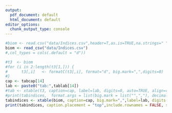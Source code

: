 ```yaml
---
output:
  pdf_document: default
  html_document: default
editor_options: 
  chunk_output_type: console
---
```

\begin{table}[ht]
\centering
\caption{`r tabcap[13]`}
\label{tab:`r tablab[13]`}
\begin{tabular}{crrrrr}
\hline
Year & Bering Sea & Year & Bering Sea & Year & Bering Sea \\
\hline
1964 &    0    &    1983 &    508  &    2002 &    440  \\
1965 &    18   &    1984 &    208  &    2003 &    285  \\
1966 &    17   &    1985 &    435  &    2004 &    363  \\
1967 &    21   &    1986 &    163  &    2005 &    87   \\
1968 &    7    &    1987 &    174  &    2006 &    251  \\
1969 &    14   &    1988 &    467  &    2007 &    333  \\
1970 &    9    &    1989 &    393  &    2008 &    168  \\
1971 &    16   &    1990 &    369  &    2009 &    156  \\
1972 &    11   &    1991 &    465  &    2010 &    226  \\
1973 &    69   &    1992 &    156  &    2011 &    1322 \\
1974 &    83   &    1993 &    221  &    2012 &    219  \\
1975 &    197  &    1994 &    267  &    2013 &    183  \\
1976 &    122  &    1995 &    249  &    2014 &    308  \\
1977 &    35   &    1996 &    206  &    2015 &    256  \\
1978 &    94   &    1997 &    262  &    2016 &    198  \\
1979 &    458  &    1998 &    121  &    2017 &     363      \\
1980 &    139  &    1999 &    299  &    2018 &     269      \\
1981 &    466  &    2000 &    313  &    2019 &     338      \\
1982 &    682  &    2001 &    241  &    2020 &     13  \\
     &         &         &         &    2021 &     897  \\
\hline
\end{tabular}
\end{table}

\clearpage


\begin{table}[ht]
\centering
\caption{`r tabcap[15]`}
\label{tab:`r tablab[15]`}
\begin{tabular}{crrrr}
\hline
     & \multicolumn{3}{c}{Survey biomass}                       &     \\
Year & Strata 1-6              & Strata 8-9  &   Total           & \%NW \\
\hline                                            
1982 &    2,854,067 &    54,333    &    2,908,400 &    1.9\%     \\
1983 &    5,910,351 &     -        &    5,910,351 &         \\
1984 &    4,538,253 &     -        &    4,538,253 &         \\
1985 &    4,543,845 &    1,388,121 &    5,931,966 &    23.4\%    \\
1986 &    4,830,239 &     -        &    4,830,239 &         \\
1987 &    5,101,495 &    386,312   &    5,487,807 &    7.0\%     \\
1988 &    6,988,785 &     179,531  &    7,168,316 &    2.5\%     \\
1989 &    5,891,474 &     642,812  &    6,534,286 &    9.8\%     \\
1990 &    7,086,231 &    189,055   &    7,275,286 &    2.6\%     \\
1991 &    5,060,594 &     62,291   &    5,122,885 &    1.2\%     \\
1992 &    4,310,567 &    208,971   &    4,519,538 &    4.6\%     \\
1993 &    5,196,757 &    98,257    &    5,295,014 &    1.9\%     \\
1994 &    4,974,941 &    49,563    &    5,024,503 &    1.0\%     \\
1995 &    5,408,305 &    68,377    &    5,476,682 &    1.2\%     \\
1996 &    2,988,107 &    143,394   &    3,131,501 &    4.6\%     \\
1997 &    2,866,779 &    692,854   &    3,559,633 &    19.5\%    \\
1998 &    2,141,303 &    550,487   &    2,691,790 &    20.5\%    \\
1999 &    3,592,006 &    199,345   &    3,791,350 &    5.3\%     \\
2000 &    4,981,435 &    118,285   &    5,099,720 &    2.3\%     \\
2001 &    4,141,748 &    51,030    &    4,192,778 &    1.2\%     \\
2002 &    4,744,887 &    197,356   &    4,942,242 &    4.0\%     \\
2003 &    8,107,657 &    285,661   &    8,393,318 &    3.4\%     \\
2004 &    3,745,935 &    118,370   &    3,864,305 &    3.1\%     \\
2005 &    4,723,494 &    137,326   &    4,860,820 &    2.8\%     \\
2006 &    2,842,370 &    199,328   &    3,041,698 &    6.6\%     \\
2007 &    4,152,074 &    179,550   &    4,331,625 &    4.1\%     \\
2008 &    2,829,351 &    188,832   &    3,018,183 &    6.3\%     \\
2009 &    2,226,322 &    51,057    &    2,277,379 &    2.2\%     \\
2010 &    3,542,594 &    186,598   &    3,729,191 &    5.0\%     \\
2011 &    2,942,823 &    166,349   &    3,109,172 &    5.4\%     \\
2012 &    3,280,469 &    205,701   &    3,486,170 &    5.9\%     \\
2013 &    4,286,060 &    276,788   &    4,562,848 &    6.1\%     \\
2014 &    6,549,316 &    876,186   &    7,425,501 &    11.8\%    \\
2015 &    5,943,128 &    449,089   &    6,392,217 &    7.0\%     \\
2016 &    4,698,980 &    211,474   &    4,910,454 &    4.3\%     \\
2017 &    4,690,053 &    125,651   &    4,815,704 &    2.6\%     \\
2018 &    3,016,181 &    97,024    &    3,113,204 &    3.1\%     \\
2019 &    4,968,072 &    483,937   &    5,452,009 &    8.9\%     \\
2020 &         &         &         &         \\
2021 &    2,694,658 &    336,330   &    3,030,988 &    11.1\%    \\
2022 &    4,006,148 &    147,823   &    4,153,971 &    3.6\%     \\
\hline                                            
Average   &    4,434,946 &    250,086   &    4,685,032 &    5.9\%     \\
\hline
\end{tabular}
\end{table}

\clearpage

\begin{table}[ht]
\centering
\caption{`r tabcap[16]`}
\label{tab:`r tablab[16]`}
\begin{tabular}{crrrrrrrr}
\hline
Year & Number of & Lengths & Aged &  & Year & Number of & Lengths & Aged \\
     & Hauls &  &  &  &  & Hauls &  &  \\
\hline
1982 & 329 & 40,001 & 1,611 &  & 1999 & 373 & 32,532 & 1,385 \\
1983 & 354 & 78,033 & 1,931 &  & 2000 & 372 & 41,762 & 1,545 \\
1984 & 355 & 40,530 & 1,806 &  & 2001 & 375 & 47,335 & 1,641 \\
1985 & 434 & 48,642 & 1,913 &  & 2002 & 375 & 43,361 & 1,695 \\
1986 & 354 & 41,101 & 1,344 &  & 2003 & 376 & 46,480 & 1,638 \\
1987 & 356 & 40,144 & 1,607 &  & 2004 & 375 & 44,102 & 1,660 \\
1988 & 373 & 40,408 & 1,173 &  & 2005 & 373 & 35,976 & 1,676 \\
1989 & 373 & 38,926 & 1,227 &  & 2006 & 376 & 39,211 & 1,573 \\
1990 & 371 & 34,814 & 1,257 &  & 2007 & 376 & 29,679 & 1,484 \\
1991 & 371 & 43,406 & 1,083 &  & 2008 & 375 & 24,635 & 1,251 \\
1992 & 356 & 34,024 & 1,263 &  & 2009 & 375 & 24,819 & 1,342 \\
1993 & 375 & 43,278 & 1,385 &  & 2010 & 376 & 23,142 & 1,385 \\
1994 & 375 & 38,901 & 1,141 &  & 2011 & 376 & 36,227 & 1,734 \\
1995 & 376 & 25,673 & 1,156 &  & 2012 & 376 & 35,782 & 1,785 \\
1996 & 375 & 40,789 & 1,387 &  & 2013 & 376 & 35,908 & 1,847 \\
1997 & 376 & 35,536 & 1,193 &  & 2014 & 376 & 43,042 & 2,099 \\
1998 & 375 & 37,673 & 1,261 &  & 2015 & 376 & 54,241 & 2,320 \\
     &     &        &       &  & 2016 & 376 & 50,857 & 1,766 \\
     &     &        &       &  & 2017 & 376 & 47,873 & 1,623 \\
     &     &        &       &  & 2018 & 376 & 48,673 & 1,486 \\
     &     &        &       &  & 2019 & 376 & 42,382 & 1,519 \\
     &     &        &       &  & --   & --  & --     &    -- \\
     &     &        &       &  & 2021 & 376 & 53,545 & 1,528 \\
     &     &        &       &  & 2022 & 376 & 36,687 & 1,578 \\
\hline
\end{tabular}
\end{table}

\clearpage

\begin{table}[ht]
\centering
\caption{`r tabcap[17]`}
\label{tab:`r tablab[17]`}
\scalebox{0.83}{
\begin{tabular}{crrrrrrrrrrrrrrrr}
\hline
Year	&	1	&	2	&	3	&	4	&	5	&	6	&	7	&	8	&	9	&	10	&	11	&	12	&	13	&	14	&	15	&	Total	\\
\hline																																	
1982	&	1,094	&	3,193	&	3,536	&	4,808	&	1,571	&	203	&	128	&	62	&	38	&	24	&	15	&	9	&	3	&	1	&	1	&	14,684	\\
1983	&	4,354	&	1,011	&	2,906	&	4,665	&	9,489	&	2,726	&	457	&	203	&	93	&	84	&	61	&	22	&	8	&	7	&	3	&	26,091	\\
1984	&	439	&	419	&	772	&	2,152	&	2,620	&	5,941	&	1,040	&	210	&	91	&	31	&	20	&	8	&	5	&	6	&	3	&	13,757	\\
1985	&	4,661	&	745	&	3,048	&	1,265	&	4,570	&	3,034	&	2,016	&	372	&	89	&	74	&	26	&	8	&	9	&	1	&	1	&	19,915	\\
1986	&	2,822	&	1,081	&	932	&	3,789	&	1,854	&	2,798	&	2,256	&	1,847	&	534	&	82	&	37	&	16	&	2	&	5	&	2	&	18,056	\\
1987	&	448	&	697	&	1,288	&	1,022	&	6,255	&	1,559	&	1,390	&	527	&	1,635	&	257	&	79	&	30	&	6	&	3	&	3	&	15,199	\\
1988	&	1,509	&	821	&	2,136	&	4,246	&	2,089	&	6,399	&	1,798	&	1,297	&	723	&	1,693	&	159	&	92	&	21	&	25	&	15	&	23,022	\\
1989	&	1,023	&	504	&	723	&	2,918	&	6,883	&	1,305	&	4,494	&	631	&	725	&	272	&	857	&	147	&	130	&	60	&	96	&	20,768	\\
1990	&	2,380	&	300	&	117	&	1,166	&	2,666	&	8,566	&	1,537	&	3,440	&	325	&	559	&	85	&	796	&	69	&	51	&	68	&	22,126	\\
1991	&	2,883	&	811	&	356	&	139	&	887	&	802	&	2,419	&	865	&	1,749	&	437	&	587	&	119	&	350	&	52	&	59	&	12,515	\\
1992	&	1,520	&	516	&	3,541	&	471	&	617	&	998	&	795	&	1,062	&	447	&	813	&	278	&	352	&	151	&	119	&	95	&	11,773	\\
1993	&	2,530	&	426	&	1,163	&	4,999	&	1,113	&	836	&	426	&	569	&	718	&	435	&	372	&	266	&	208	&	113	&	137	&	14,310	\\
1994	&	1,464	&	564	&	492	&	1,863	&	5,278	&	867	&	216	&	179	&	200	&	368	&	225	&	312	&	117	&	114	&	192	&	12,453	\\
1995	&	1,545	&	191	&	513	&	2,286	&	2,778	&	4,751	&	1,770	&	404	&	236	&	152	&	278	&	110	&	202	&	81	&	130	&	15,427	\\
1996	&	1,824	&	427	&	196	&	424	&	1,151	&	1,466	&	1,267	&	424	&	106	&	115	&	77	&	148	&	49	&	86	&	126	&	7,888	\\
1997	&	2,254	&	371	&	185	&	257	&	2,797	&	1,542	&	954	&	1,142	&	191	&	99	&	70	&	76	&	128	&	40	&	151	&	10,256	\\
1998	&	892	&	697	&	397	&	262	&	497	&	2,728	&	730	&	460	&	353	&	90	&	41	&	14	&	31	&	33	&	82	&	7,308	\\
1999	&	1,008	&	958	&	1,062	&	1,529	&	882	&	1,451	&	3,346	&	813	&	379	&	349	&	129	&	54	&	21	&	31	&	114	&	12,128	\\
2000	&	1,005	&	376	&	657	&	1,940	&	2,004	&	1,099	&	964	&	3,041	&	1,165	&	604	&	255	&	163	&	50	&	23	&	100	&	13,445	\\
2001	&	1,928	&	1,236	&	728	&	691	&	1,656	&	1,685	&	715	&	348	&	1,019	&	720	&	275	&	213	&	81	&	30	&	82	&	11,407	\\
2002	&	1,274	&	415	&	820	&	1,190	&	1,348	&	1,816	&	933	&	460	&	610	&	1,142	&	561	&	259	&	151	&	47	&	55	&	11,080	\\
2003	&	562	&	161	&	1,048	&	1,805	&	2,274	&	1,955	&	2,432	&	1,211	&	499	&	637	&	1,240	&	553	&	227	&	91	&	98	&	14,794	\\
2004	&	415	&	274	&	203	&	1,686	&	1,688	&	1,232	&	689	&	731	&	362	&	226	&	226	&	413	&	181	&	46	&	38	&	8,409	\\
2005	&	399	&	146	&	242	&	1,189	&	3,430	&	2,196	&	1,103	&	503	&	383	&	278	&	77	&	160	&	265	&	107	&	121	&	10,601	\\
2006	&	810	&	87	&	129	&	531	&	1,429	&	1,728	&	1,027	&	463	&	255	&	212	&	101	&	63	&	90	&	120	&	123	&	7,168	\\
2007	&	2,465	&	65	&	226	&	717	&	2,307	&	2,670	&	1,748	&	1,225	&	480	&	209	&	196	&	167	&	77	&	94	&	198	&	12,843	\\
2008	&	481	&	135	&	148	&	287	&	905	&	1,959	&	1,411	&	870	&	509	&	181	&	149	&	112	&	49	&	26	&	176	&	7,400	\\
2009	&	791	&	210	&	448	&	522	&	352	&	500	&	664	&	506	&	362	&	169	&	109	&	36	&	36	&	18	&	82	&	4,804	\\
2010	&	495	&	128	&	312	&	4,415	&	1,968	&	562	&	411	&	408	&	406	&	276	&	234	&	84	&	50	&	30	&	71	&	9,852	\\
2011	&	1,293	&	135	&	292	&	434	&	2,272	&	1,112	&	311	&	170	&	258	&	254	&	215	&	164	&	71	&	33	&	97	&	7,109	\\
2012	&	1,176	&	221	&	448	&	3,814	&	1,139	&	1,680	&	503	&	182	&	119	&	160	&	128	&	111	&	95	&	34	&	64	&	9,874	\\
2013	&	1,241	&	127	&	282	&	1,361	&	6,998	&	1,463	&	815	&	276	&	92	&	81	&	106	&	80	&	76	&	43	&	60	&	13,103	\\
2014	&	2,519	&	467	&	295	&	465	&	2,110	&	7,393	&	3,717	&	803	&	434	&	159	&	62	&	89	&	91	&	45	&	135	&	18,785	\\
2015	&	1,457	&	885	&	2,703	&	779	&	1,587	&	2,842	&	5,273	&	1,542	&	387	&	190	&	27	&	26	&	47	&	29	&	68	&	17,843	\\
2016	&	810	&	428	&	743	&	4,304	&	1,756	&	1,188	&	1,736	&	2,624	&	528	&	217	&	77	&	18	&	19	&	6	&	13	&	14,466	\\
2017	&	800	&	326	&	543	&	2,751	&	3,606	&	1,646	&	1,268	&	1,188	&	1,513	&	433	&	166	&	56	&	8	&	5	&	17	&	14,325	\\
2018	&	1,107	&	485	&	259	&	352	&	2,470	&	1,547	&	542	&	391	&	402	&	327	&	92	&	14	&	2	&	0	&	6	&	7,996	\\
2019	&	2,648	&	854	&	532	&	616	&	1,855	&	6,636	&	2,640	&	625	&	445	&	261	&	138	&	63	&	24	&	7	&	3	&	17,347	\\
2020	&	--	&	--	&	--	&	--	&	--	&	--	&	--	&	--	&	--	&	--	&	--	&	--	&	--	&	--	&	--	&	--	\\
2021	&	958	&	596	&	1,185	&	728	&	763	&	505	&	1,314	&	1,683	&	362	&	135	&	88	&	58	&	12	&	7	&	4	&	8,396	\\
2022	&	787	&	391	&	650	&	4,023	&	1,925	&	773	&	857	&	1,126	&	874	&	263	&	100	&	84	&	33	&	15	&	2	&	11,903	\\
\hline																																	
Avg	&	1,502	&	547	&	906	&	1,822	&	2,496	&	2,304	&	1,453	&	872	&	502	&	327	&	200	&	139	&	81	&	42	&	72	&	13,266	\\
\hline																																	
\end{tabular}
}
\end{table}

\clearpage

\begin{table}[ht]
\centering
\caption{`r tabcap[18]`}
\label{tab:`r tablab[18]`}
\scalebox{0.8}{
\begin{tabular}{crrrrrrrrrrrrrrr}
\hline
\normalsize  Year & 1 & 2 & 3 & 4 & 5 & 6 & 7 & 8 & 9 & 10 & 11 & 12 & 13 & 14 & 15+  \\
\hline
1982 &    0.032     &    0.077     &    0.181     &    0.340     &    0.411     &    0.777     &    1.051     &    1.188     &    1.401     &    1.567     &    2.235     &    1.990     &    1.904     &    1.524     &    2.946     \\
1983 &    0.021     &    0.101     &    0.209     &    0.342     &    0.536     &    0.774     &    1.016     &    1.453     &    1.406     &    1.667     &    1.529     &    1.577     &    2.013     &    2.127     &    1.834     \\
1984 &    0.017     &    0.084     &    0.215     &    0.314     &    0.432     &    0.603     &    0.926     &    1.313     &    1.268     &    1.473     &    1.985     &    1.688     &    1.905     &    1.426     &    2.122     \\
1985 &    0.031     &    0.093     &    0.229     &    0.368     &    0.481     &    0.715     &    0.910     &    1.213     &    1.723     &    1.436     &    1.532     &    1.777     &    2.038     &    1.652     &    2.634     \\
1986 &    0.019     &    0.073     &    0.169     &    0.310     &    0.414     &    0.608     &    0.767     &    1.018     &    1.304     &    1.650     &    1.276     &    1.381     &    1.983     &    2.233     &    2.223     \\
1987 &    0.023     &    0.123     &    0.253     &    0.332     &    0.422     &    0.547     &    0.718     &    0.849     &    1.008     &    1.261     &    1.581     &    1.612     &    2.202     &    2.045     &    2.395     \\
1988 &    0.019     &    0.133     &    0.281     &    0.330     &    0.446     &    0.494     &    0.590     &    0.814     &    0.908     &    1.040     &    1.230     &    1.285     &    1.571     &    0.686     &    1.740     \\
1989 &    0.022     &    0.082     &    0.169     &    0.277     &    0.371     &    0.549     &    0.662     &    0.837     &    1.027     &    1.000     &    1.115     &    1.014     &    1.260     &    1.144     &    1.103     \\
1990 &    0.029     &    0.097     &    0.187     &    0.356     &    0.478     &    0.545     &    0.614     &    0.735     &    1.029     &    0.979     &    1.023     &    1.188     &    0.855     &    1.390     &    1.714     \\
1991 &    0.030     &    0.145     &    0.201     &    0.333     &    0.565     &    0.650     &    0.777     &    0.856     &    1.016     &    1.105     &    1.287     &    1.370     &    1.347     &    1.733     &    1.691     \\
1992 &    0.030     &    0.134     &    0.255     &    0.400     &    0.464     &    0.570     &    0.756     &    0.771     &    0.929     &    1.008     &    1.138     &    1.520     &    1.539     &    1.426     &    1.563     \\
1993 &    0.016     &    0.098     &    0.250     &    0.409     &    0.464     &    0.548     &    0.662     &    0.783     &    0.987     &    0.999     &    1.149     &    1.285     &    1.509     &    1.576     &    1.909     \\
1994 &    0.025     &    0.117     &    0.212     &    0.401     &    0.536     &    0.672     &    0.648     &    1.046     &    1.166     &    1.107     &    1.219     &    1.241     &    1.367     &    1.436     &    1.451     \\
1995 &    0.018     &    0.105     &    0.169     &    0.363     &    0.478     &    0.648     &    0.624     &    0.785     &    0.911     &    1.281     &    1.222     &    1.254     &    1.399     &    1.422     &    1.740     \\
1996 &    0.021     &    0.112     &    0.151     &    0.300     &    0.487     &    0.583     &    0.758     &    0.820     &    0.979     &    1.023     &    1.350     &    1.461     &    1.487     &    1.639     &    1.964     \\
1997 &    0.017     &    0.095     &    0.189     &    0.277     &    0.382     &    0.530     &    0.674     &    0.776     &    0.996     &    0.966     &    1.211     &    1.465     &    1.090     &    1.566     &    1.951     \\
1998 &    0.016     &    0.081     &    0.213     &    0.332     &    0.446     &    0.519     &    0.811     &    0.887     &    1.078     &    1.293     &    1.592     &    1.415     &    1.516     &    1.669     &    1.905     \\
1999 &    0.020     &    0.097     &    0.216     &    0.351     &    0.392     &    0.526     &    0.616     &    0.882     &    1.038     &    1.008     &    1.279     &    1.132     &    1.666     &    1.760     &    2.192     \\
2000 &    0.017     &    0.085     &    0.219     &    0.398     &    0.470     &    0.521     &    0.722     &    0.759     &    0.925     &    1.035     &    1.236     &    1.338     &    1.782     &    1.626     &    2.048     \\
2001 &    0.022     &    0.092     &    0.201     &    0.356     &    0.617     &    0.729     &    0.750     &    1.000     &    0.982     &    1.031     &    1.278     &    1.419     &    1.474     &    1.766     &    1.539     \\
2002 &    0.025     &    0.107     &    0.269     &    0.402     &    0.544     &    0.685     &    0.713     &    0.904     &    1.006     &    1.053     &    1.010     &    1.139     &    1.474     &    1.410     &    2.108     \\
2003 &    0.032     &    0.109     &    0.342     &    0.419     &    0.648     &    0.710     &    0.886     &    0.869     &    1.124     &    1.239     &    1.269     &    1.285     &    1.369     &    1.747     &    1.780     \\
2004 &    0.035     &    0.202     &    0.284     &    0.516     &    0.595     &    0.750     &    0.895     &    0.932     &    1.119     &    1.027     &    1.279     &    1.552     &    1.537     &    2.375     &    1.712     \\
2005 &    0.034     &    0.112     &    0.231     &    0.394     &    0.539     &    0.698     &    0.859     &    0.931     &    0.993     &    1.223     &    1.383     &    1.229     &    1.401     &    1.504     &    1.682     \\
2006 &    0.010     &    0.087     &    0.179     &    0.457     &    0.605     &    0.679     &    0.789     &    0.866     &    1.058     &    1.171     &    1.279     &    1.336     &    1.669     &    1.519     &    1.704     \\
2007 &    0.015     &    0.100     &    0.294     &    0.493     &    0.637     &    0.810     &    0.928     &    1.060     &    1.002     &    1.315     &    1.309     &    1.268     &    1.417     &    1.367     &    1.385     \\
2008 &    0.019     &    0.059     &    0.220     &    0.491     &    0.601     &    0.730     &    0.857     &    0.946     &    0.987     &    1.154     &    1.640     &    1.372     &    1.708     &    1.540     &    1.682     \\
2009 &    0.019     &    0.070     &    0.241     &    0.509     &    0.688     &    0.815     &    1.010     &    1.068     &    1.121     &    1.359     &    1.449     &    1.769     &    1.767     &    2.049     &    2.486     \\
2010 &    0.023     &    0.069     &    0.244     &    0.496     &    0.657     &    0.804     &    1.097     &    1.140     &    1.260     &    1.376     &    1.190     &    1.389     &    1.629     &    2.161     &    2.221     \\
2011 &    0.018     &    0.081     &    0.216     &    0.511     &    0.653     &    0.785     &    0.907     &    1.066     &    1.159     &    1.246     &    1.358     &    1.419     &    1.365     &    1.496     &    2.016     \\
2012 &    0.017     &    0.076     &    0.285     &    0.410     &    0.592     &    0.738     &    0.865     &    1.008     &    1.354     &    1.203     &    1.340     &    1.424     &    1.500     &    1.711     &    1.981     \\
2013 &    0.020     &    0.067     &    0.228     &    0.516     &    0.577     &    0.721     &    0.973     &    1.173     &    1.265     &    1.461     &    1.513     &    1.404     &    1.717     &    1.822     &    1.965     \\
2014 &    0.019     &    0.113     &    0.393     &    0.445     &    0.567     &    0.693     &    0.737     &    0.978     &    1.136     &    1.336     &    1.534     &    1.484     &    1.638     &    1.638     &    2.012     \\
2015 &    0.020     &    0.091     &    0.347     &    0.442     &    0.566     &    0.675     &    0.742     &    0.864     &    1.064     &    1.270     &    1.545     &    1.455     &    1.446     &    1.482     &    1.596     \\
2016 &    0.022     &    0.090     &    0.278     &    0.524     &    0.574     &    0.688     &    0.764     &    0.795     &    0.883     &    0.919     &    1.193     &    1.846     &    1.244     &    1.228     &    1.393     \\
2017 &    0.026     &    0.096     &    0.242     &    0.488     &    0.621     &    0.649     &    0.740     &    0.782     &    0.889     &    0.923     &    0.998     &    1.013     &    1.323     &    1.020     &    1.813     \\
2018 &    0.024     &    0.101     &    0.210     &    0.442     &    0.575     &    0.665     &    0.756     &    0.750     &    0.845     &    0.886     &    0.722     &    0.838     &    0.876     &    1.074     &    0.964     \\
2019 &    0.026     &    0.112     &    0.292     &    0.505     &    0.642     &    0.715     &    0.823     &    0.899     &    0.901     &    0.989     &    0.986     &    1.043     &    1.068     &    1.120     &    1.390     \\
2020 &    --   &    --   &    --   &    --   &    --   &    --   &    --   &    --   &    --   &    --   &    --   &    --   &    --   &    --   &    --   \\
2021 &    0.023     &    0.148     &    0.278     &    0.440     &    0.590     &    0.696     &    0.774     &    0.854     &    0.960     &    1.233     &    1.023     &    1.350     &    1.307     &    0.927     &    1.389     \\
2022 &    0.020     &    0.104     &    0.347     &    0.452     &    0.583     &    0.668     &    0.764     &    0.853     &    0.945     &    0.972     &    1.122     &    1.474     &    1.242     &    0.895     &    1.247     \\
\hline                                                                                                                                                          
Avg  &    0.022     &    0.100     &    0.240     &    0.406     &    0.534     &    0.662     &    0.798     &    0.938     &    1.079     &    1.182     &    1.315     &    1.388     &    1.515     &    1.548     &    1.830     \\
\hline
\end{tabular}
}
\end{table}

\clearpage

```r
#biom <- read.csv("data/Indices.csv",header=T,as.is=TRUE,na.strings=" ")
biom <- read_csv("data/Indices.csv")
#,col_types = cols(.default = "d"))

#t3  <- biom
#for (i in 2:length(t3[1,])) {
#      t3[,i]   <- formatC(t3[,i], format="d", big.mark=",",digits=0) 
#}
cap <- tabcap[14]
lab <- paste0("tab:",tablab[14])
#tab <- xtable(t3, caption=cap, label=lab, digits=0, auto=TRUE, align=rep("r",(length(t3[1,])+1)) )
#print(tabindices,  format.args = list(big.mark = list("",","), decimal.mark = "."), include.rownames=FALSE )
tabindices <- xtable(biom, caption=cap, big.mark=",",label=lab, digits = 0, align=rep("r",(length(biom[1,])+1)) )
print(tabindices, caption.placement = "top",include.rownames = FALSE, sanitize.text.function = function(x){x}, scalebox=.90,format.args=list(big.mark = ","))
```

<!--

\begin{table}[ht]  
\centering  
\caption{`r tabcap[14]`}
\label{tab:`r tablab[14]`}
\begin{tabular}{crrrrr}
\hline
	&	\multicolumn{3}{c}{Bottom	trawl	survey}	&	AT	&	\\			
Year	&	DDC & VAST & VAST	+	NBS	&	Survey	&	age	3+ \\
\hline											\\		
1979	&		&		&		&	7.458\*	&	22\%	\\
1980	&		&		&		&		&		\\
1981	&		&		&		&		&		\\
1982	&	4.069	&	3.802	&	3.819	&	4.901\*	&	95\%	\\
1983	&	8.409	&	9.601	&	9.825	&		&		\\
1984	&	6.409	&	6.927	&	6.986	&		&		\\
1985	&	8.25	&	7.828	&	8.199	&	4.799\*	&	97\%	\\
1986	&	6.826	&	7.275	&	7.399	&		&		\\
1987	&	7.892	&	7.708	&	7.787	&		&		\\
1988	&	11.088	&	10.901	&	10.922	&	4.675\*	&	97\%	\\
1989	&	9.796	&	10.34	&	10.482	&		&		\\
1990	&	11.9	&	11.615	&	11.674	&		&		\\
1991	&	7.39	&	7.336	&	7.515	&	1.454\*	&	46\%	\\
1992	&	6.211	&	6.625	&	6.699	&		&		\\
1993	&	7.089	&	7.777	&	7.937	&		&		\\
1994	&	7.1	&	7.348	&	7.432	&	3.640	&	85\%	\\
1995	&	9.107	&	6.481	&	6.544	&		&		\\
1996	&	4.08	&	3.916	&	4.067	&	2.955	&	97\%	\\
1997	&	5.019	&	4.834	&	5.031	&	3.591	&	70\%	\\
1998	&	3.51	&	3.648	&	4.038	&		&		\\
1999	&	5.455	&	5.129	&	5.185	&	4.202	&	95\%	\\
2000	&	7.355	&	7.937	&	8.024	&	3.614	&	95\%	\\
2001	&	5.44	&	6.035	&	6.106	&		&		\\
2002	&	6.771	&	6.842	&	7.028	&	4.330	&	82\%	\\
2003	&	13.508	&	10.846	&	11.468	&		&		\\
2004	&	5.106	&	5.423	&	5.743	&	4.016	&	99\%	\\
2005	&	6.696	&	6.905	&	7.018	&		&		\\
2006	&	3.886	&	4.004	&	4.016	&	1.887	&	98\%	\\
2007	&	6.145	&	6.411	&	6.438	&	2.288	&	89\%	\\
2008	&	3.994	&	4.246	&	4.258	&	1.407	&	76\%	\\
2009	&	2.99	&	2.929	&	2.934	&	1.323	&	78\%	\\
2010	&	5.132	&	5.174	&	5.183	&	2.651	&	65\%	\\
2011	&	3.949	&	4.539	&	4.604	&		&		\\
2012	&	4.614	&	4.729	&	4.771	&	2.299	&	71\%	\\
2013	&	6.115	&	6.096	&	6.166	&		&		\\
2014	&	10.331	&	11.889	&	12.508	&	4.727	&	65\%	\\
2015	&	8.587	&	9.604	&	10.878	&		&		\\
2016	&	6.608	&	7.216	&	9.776	&	4.829	&	97\%	\\
2017	&	6.256	&	6.941	&	8.694	&		&		\\
2018	&	4.187	&	4.002	&	5.596	&	2.499	&	97\%	\\
\hline											
Avg	&	6.683	&	6.780	&	7.101	&	3.141	&		\\
\hline													
\end{tabular}													
\end{table}													
-->


\clearpage

\begin{table}[ht]
\centering
\caption{`r tabcap[19]`}
\label{tab:`r tablab[19]`}
\scalebox{0.8}{
\begin{tabular}{crrrrrrrrrrrrrrrr}
\hline
    &\multicolumn{4}{c}{Hauls} & \multicolumn{4}{c}{Lengths} & \multicolumn{4}{c}{Otoliths} &       \multicolumn{4}{c}{Number aged} \\
Year  & E  & W  & US  & RU      & E      & W      & US     & RU       & E     & W     & US    & RU          & E     & W     & US    & RU  \\
\hline
1979  &    &    & 25  &         &        &        & 7,722  &          &       &       & 0     &             &       &       & 2,610 &     \\
1982  & 13 & 31 & 48  &         & 1,725  & 6,689  & 8,687  &          & 840   & 2,324 & 3,164 &             & 783   & 1,958 & 2,741 &     \\
1985  &    &    & 73  &         &        &        & 19,872 &          &       &       & 2,739 &             &       &       & 2,739 &     \\
1988  &    &    & 25  &         &        &        & 6,619  &          &       &       & 1,471 &             &       &       & 1,471 &     \\
1991  &    &    & 62  &         &        &        & 16,343 &          &       &       & 2,062 &             &       &       & 1,663 &     \\
1994  & 25 & 51 & 76  & 19      & 4,553  & 21,011 & 25,564 & 8,930    & 1,560 & 3,694 & 4,966 & 1,270       & 612   & 932   & 1,770 & 455 \\
1996  & 15 & 42 & 57  &         & 3,551  & 13,273 & 16,824 &          & 669   & 1,280 & 1,949 &             & 815   & 1,111 & 1,926 &     \\
1997  & 25 & 61 & 86  &         & 6,493  & 23,043 & 29,536 &          & 966   & 2,669 & 3,635 &             & 936   & 1,349 & 2,285 &     \\
1999  & 41 & 77 & 118 &         & 13,841 & 28,521 & 42,362 &          & 1,945 & 3,001 & 4,946 &             & 946   & 1,500 & 2,446 &     \\
2000  & 29 & 95 & 124 &         & 7,721  & 36,008 & 43,729 &          & 850   & 2,609 & 3,459 &             & 850   & 1,403 & 2,253 &     \\
2002  & 47 & 79 & 126 &         & 14,601 & 25,633 & 40,234 &          & 1,424 & 1,883 & 3,307 &             & 1,000 & 1,200 & 2,200 &     \\
2004  & 33 & 57 & 90  & 15      & 8,896  & 18,262 & 27,158 & 5,893    & 1,167 & 2,002 & 3,169 & 461         & 798   & 1,192 & 2,351 & 461 \\
2006  & 27 & 56 & 83  &         & 4,939  & 19,326 & 24,265 &          & 822   & 1,871 & 2,693 &             & 822   & 1,870 & 2,692 &     \\
2007  & 23 & 46 & 69  & 4       & 5,492  & 14,863 & 20,355 & 1,407    & 871   & 1,961 & 2,832 & 319         & 823   & 1,737 & 2,560 & 315 \\
2008  & 9  & 53 & 62  & 6       & 2,394  & 15,354 & 17,748 & 1,754    & 341   & 1,698 & 2,039 & 177         & 338   & 1,381 & 1,719 & 176 \\
2009  & 13 & 33 & 46  & 3       & 1,576  & 9,257  & 10,833 & 282      & 308   & 1,210 & 1,518 & 54          & 306   & 1,205 & 1,511 & 54  \\
2010  & 11 & 48 & 59  & 9       & 2,432  & 20,263 & 22,695 & 3,502    & 653   & 1,868 & 2,521 & 381         & 652   & 1,598 & 2,250 & 379 \\
2012  & 17 & 60 & 77  & 14      & 4,422  & 23,929 & 28,351 & 5,620    & 650   & 2,045 & 2,695 & 418         & 646   & 1,483 & 2,129 & 416 \\
2014  & 52 & 87 & 139 & 3       & 28,857 & 8,645  & 37,502 & 747      & 1,739 & 849   & 2,588 & 72          & 845   & 1,735 & 2,580 & 72  \\
2016  & 37 & 71 & 108 &         & 10,912 & 24,134 & 35,046 &          & 880   & 1,514 & 2,394 &             & 876   & 1,513 & 2,388 &     \\
2018  & 36 & 55 &  91 &         & 11,031 & 18,654 & 29,685 &          & 1,105 & 1,675 & 2,780 &             & 1,100 & 1,668 & 2,768 &     \\
2022  & 15 & 31 &  46 &         & 4,973 & 10,859 & 15,832 &          & 572 & 1,528 & 2,100&             &  &  &  &     \\
\hline
\end{tabular}
}
\end{table}

\clearpage

\clearpage

\begin{table}[ht]
\centering
\caption{`r tabcap[20]`}
\label{tab:`r tablab[20]`}
\scalebox{1}{
\begin{tabular}{ccrrrrr}
\hline
	&	&	Area	&	\multicolumn{4}{c}{Biomass}	\\													
Year	&	Date	&	(nmi)$^2$	&	SCA	&	E170-SCA	&	W170	&	0.5m total	  \\		
\hline																			
1994	&	9	Jul	-	19	Aug	&	78,251	&	0.378	&	0.656	&	2.595	&	3.629	\\
1996	&	20	Jul	-	30	Aug	&	93,810	&	0.272	&	0.490	&	2.182	&	2.944	\\
1997	&	17	Jul	-	4	Sept	&	102,770	&	0.274	&	0.853	&	2.463	&	3.59	\\
1999	&	7	Jun	-	5	Aug	&	103,670	&	0.323	&	0.758	&	3.060	&	4.141	\\
2000	&	7	Jun	-	2	Aug	&	106,140	&	0.457	&	0.717	&	2.452	&	3.626	\\
2002	&	4	Jun	-	30	Jul	&	99,526	&	0.755	&	0.946	&	2.605	&	4.306	\\
2004	&	4	Jun	-	29	Jul	&	99,659	&	0.546	&	0.920	&	2.543	&	4.009	\\
2006	&	3	Jun	-	25	Jul	&	89,550	&	0.144	&	0.342	&	1.387	&	1.873	\\
2007	&	2	Jun	-	30	Jul	&	92,944	&	0.136	&	0.244	&	1.898	&	2.278	\\
2008	&	2	Jun	-	31	Jul	&	95,374	&	0.122	&	0.087	&	1.197	&	1.406	\\
2009	&	9	Jun	-	7	Aug	&	91,414	&	0.153	&	0.057	&	1.115	&	1.325	\\
2010	&	5	Jun	-	7	Aug	&	92,849	&	0.098	&	0.193	&	2.351	&	2.642	\\
2012	&	7	Jun	-	10	Aug	&	96,852	&	0.195	&	0.320	&	1.782	&	2.297	\\
2014	&	12	Jun	-	13	Aug	&	94,361	&	0.561	&	1.462	&	2.707	&	4.73	\\
2016	&	12	Jun	-	17	Aug	&	100,674	&	0.540	&	1.267	&	3.022	&	4.829	\\
2018	&	12	Jun	-	22	Aug	&	92,283	&	0.231	&	0.513	&	1.755	&	2.499	\\
2020	&	4	Jul	-	20	Aug	&	102,320	&	-	     &	0.462	&	-	     &	3.605	\\
2022	&	1	Jun	-	5	Aug	&	103,942	&	 0.538 	 & 	 0.823 	 & 	2.473     & 	 3.834 	\\
\hline
\end{tabular}
}
\end{table}

\clearpage

\begin{table}[ht]
\centering
\caption{`r tabcap[21]`} 
\label{tab:`r tablab[21]`} 
\scalebox{0.9}{
\begin{tabular}{crrrrrrrrrrrr}
\hline
& \multicolumn{10}{c}{Age}                                                          & Age    &       \\
\hline
Year	&	1	&	2	&	3	&	4	&	5	&	6	&	7	&	8	&	9	&	10+	&	2+	&	Total	\\
\hline																									
1979	&	69,110	&	41,132	&	3,884	&	413	&	534	&	128	&	30	&	4	&	28	&	161	&	46,314	&	115,424	\\
1982	&	108	&	3,401	&	4,108	&	7,637	&	1,790	&	283	&	141	&	178	&	90	&	177	&	17,805	&	17,913	\\
1985	&	2,076	&	929	&	8,149	&	898	&	2,186	&	1,510	&	1,127	&	130	&	21	&	15	&	14,965	&	17,041	\\
1988	&	11	&	1,112	&	3,586	&	3,864	&	739	&	1,882	&	403	&	151	&	130	&	414	&	12,280	&	12,292	\\
1991	&	639	&	5,942	&	967	&	215	&	224	&	133	&	120	&	39	&	37	&	53	&	7,730	&	8,369	\\
1994	&	1,140	&	4,969	&	1,424	&	1,819	&	2,252	&	389	&	109	&	96	&	56	&	221	&	11,335	&	12,475	\\
1996	&	1,800	&	567	&	552	&	2,741	&	915	&	634	&	585	&	142	&	39	&	165	&	6,338	&	8,139	\\
1997	&	13,227	&	2,881	&	440	&	536	&	2,330	&	546	&	313	&	290	&	75	&	220	&	7,633	&	20,860	\\
1999	&	607	&	1,780	&	3,717	&	1,810	&	652	&	398	&	1,548	&	526	&	180	&	249	&	10,859	&	11,466	\\
2000	&	460	&	1,322	&	1,230	&	2,588	&	1,012	&	327	&	308	&	950	&	278	&	252	&	8,266	&	8,726	\\
2002	&	796	&	4,944	&	3,385	&	1,295	&	661	&	935	&	538	&	140	&	162	&	493	&	12,554	&	13,351	\\
2004	&	83	&	313	&	1,217	&	3,123	&	1,634	&	567	&	288	&	283	&	121	&	265	&	7,811	&	7,894	\\
2006	&	525	&	217	&	291	&	654	&	783	&	659	&	390	&	145	&	75	&	171	&	3,386	&	3,910	\\
2007	&	5,775	&	1,041	&	345	&	478	&	794	&	729	&	407	&	241	&	98	&	135	&	4,267	&	10,042	\\
2008	&	71	&	2,915	&	1,047	&	166	&	161	&	288	&	235	&	136	&	102	&	120	&	5,169	&	5,240	\\
2009	&	5,197	&	816	&	1,734	&	281	&	77	&	94	&	129	&	111	&	77	&	114	&	3,433	&	8,630	\\
2010	&	2,568	&	6,404	&	984	&	2,295	&	446	&	73	&	33	&	37	&	38	&	91	&	10,400	&	12,968	\\
2012	&	177	&	1,989	&	1,693	&	2,710	&	280	&	367	&	113	&	36	&	25	&	103	&	7,315	&	7,492	\\
2014	&	4,751	&	8,655	&	969	&	1,161	&	1,119	&	1,770	&	740	&	170	&	79	&	99	&	14,762	&	19,513	\\
2016	&	174	&	1,038	&	4,496	&	4,476	&	715	&	348	&	392	&	420	&	96	&	64	&	12,046	&	12,220	\\
2018	&	450	&	517	&	249	&	621	&	2,268	&	944	&	198	&	112	&	107	&	104	&	5,120	&	5,570	\\
2022	&	143	&	236	&	1,090	&	5,938	&	1,311	&	275	&	211	&	216	&	168	&	87	&	9,532	&	9,674	\\
\hline																									
Mean	&	4,995	&	4,233	&	2,071	&	2,078	&	1,040	&	604	&	380	&	207	&	95	&	172	&	10,878	&	15,873	\\
Median	&	623	&	1,551	&	1,223	&	1,552	&	789	&	393	&	298	&	143	&	84	&	148	&	8,899	&	10,754	\\
\hline																									
\end{tabular}
}
\end{table}

\clearpage

\begin{table}[ht]
\centering
\caption{`r tabcap[22]` }
\label{tab:`r tablab[22]`}
\begin{tabular}{crrrr}
\hline
Year	&	AT	scaled	biomass	index	&	AVO	index	&	Relative error	&	$CV_{AVO}$	\\
\hline													
2006	&	1.8729	&		0.555	&	5\%	&	27.8\%			\\
2007	&	2.2779	&		0.638	&	9\%	&	47.2\%			\\
2008	&	1.4056	&		0.316	&	6\%	&	35.1\%			\\
2009	&	1.3248	&		0.285	&	12\%	&	65.6\%			\\
2010	&	2.6423	&		0.679	&	9\%	&	46.8\%			\\
2011	&	$-no\,	survey-$	&	0.543	&	6\%	&	31.2\%			\\
2012	&	2.2958	&		0.661	&	6\%	&	34.1\%			\\
2013	&	$-no\,	survey-$	&	0.694	&	4\%	&	21.3\%			\\
2014	&	4.73	&		0.897	&	4\%	&	23.3\%			\\
2015	&	$-no\,	survey-$	&	0.953	&	5\%	&	24.9\%			\\
2016	&	4.829	&		0.776	&	4\%	&	19.9\%			\\
2017	&	$-no\,	survey-$	&	0.73	&	3\%	&	18.6\%			\\
2018	&	2.4994	&		0.672	&	3\%	&	18.3\%			\\
2019	&	$-no\,	survey-$	&	0.68	&	3\%	&	17.4\%			\\
2020	&	3.62		&		&		&					\\
2021	&	$-no\,	survey-$	&	0.936	&	4\%	&	23.6\%			\\
2022	&	3.834		&	1.089	&	4\%	&	25.0\%			\\
\hline											
\end{tabular}
\end{table}


\clearpage


